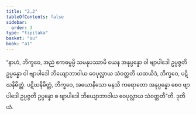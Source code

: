 ```yaml
---
title: "2.2"
tableOfContents: false
sidebar:
  order: 3
type: "tipitaka"
basket: "su"
book: "a1"
---
```



<DynamicBreadcrumb />

<Division number="12" book="a1">

<Paragraph number="26" book="a1">
“နာဟံ, ဘိက္ခဝေ, အညံ ဧကဓမ္မမ္ပိ သမနုပဿာမိ ယေန အနုပ္ပန္နော ဝါ ဗျာပါဒေါ ဥပ္ပဇ္ဇတိ ဥပ္ပန္နော ဝါ ဗျာပါဒေါ ဘိယျောဘာဝါယ ဝေပုလ္လာယ သံဝတ္တတိ ယထယိဒံ, ဘိက္ခဝေ, ပဋိဃနိမိတ္တံ. ပဋိဃနိမိတ္တံ, ဘိက္ခဝေ, အယောနိသော မနသိ ကရောတော အနုပ္ပန္နော စေဝ ဗျာပါဒေါ ဥပ္ပဇ္ဇတိ ဥပ္ပန္နော စ ဗျာပါဒေါ ဘိယျောဘာဝါယ ဝေပုလ္လာယ သံဝတ္တတီ”တိ.

</Paragraph>
</Division>

<Paragraph number="27" type="center" book="a1">
ဒုတိယံ.
</Paragraph>